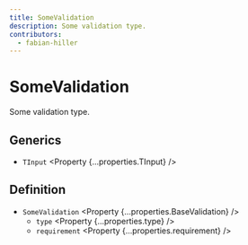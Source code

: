 ```yaml
---
title: SomeValidation
description: Some validation type.
contributors:
  - fabian-hiller
---
```



# SomeValidation

Some validation type.

## Generics

- `TInput` <Property {...properties.TInput} />

## Definition

- `SomeValidation` <Property {...properties.BaseValidation} />
  - `type` <Property {...properties.type} />
  - `requirement` <Property {...properties.requirement} />

